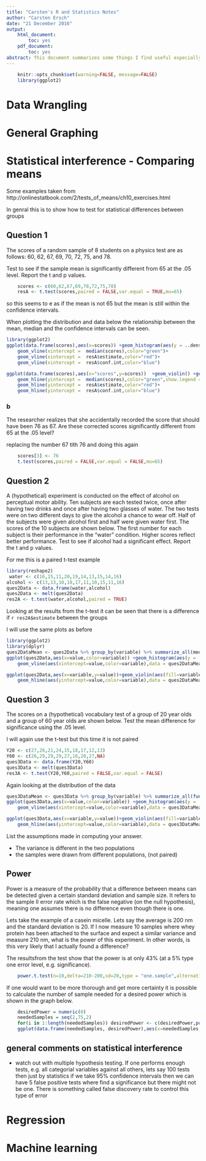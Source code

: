 ```yaml
---
title: "Carsten's R and Statistics Notes"
author: "Carsten Ersch"
date: "21 December 2016"
output: 
    html_document:
        toc: yes
    pdf_document:
        toc: yes
abstract: This document summarizes some things I find useful especially in te context of statistics and data wrangling in R
---
```

```r
    knitr::opts_chunk$set(warning=FALSE, message=FALSE)
    library(ggplot2)
```

# Data Wrangling {.tabset .tabset-fade .tabset-pills}






# General Graphing {.tabset .tabset-fade .tabset-pills}




# Statistical interference - Comparing means {.tabset .tabset-fade .tabset-pills}

Some examples taken from http://onlinestatbook.com/2/tests_of_means/ch10_exercises.html

In genral this is to show how to test for statistical differences between groups

## Question 1
The scores of a random sample of 8 students on a physics test are as follows: 60, 62, 67, 69, 70, 72, 75, and 78.

Test to see if the sample mean is significantly different from 65 at the .05 level. Report the t and p values.

```r
    scores <- c(60,62,67,69,70,72,75,78)
    resA <- t.test(scores,paired = FALSE,var.equal = TRUE,mu=65)
```

so this seems to e as if the mean is not 65 but the mean is still within the confidence intervals.

When plotting the distribution and data below the relationship between the mean, median and the confidence intervals can be seen.

```r
library(ggplot2)
ggplot(data.frame(scores),aes(x=scores)) +geom_histogram(aes(y = ..density..),binwidth = 5) +geom_density()+theme_light()+
    geom_vline(xintercept =  median(scores),color="green")+
    geom_vline(xintercept =  resA$estimate,color="red")+
    geom_vline(xintercept =  resA$conf.int,color="blue")


```

```r
ggplot(data.frame(scores),aes(x="scores",y=scores))  +geom_violin() +geom_boxplot()+geom_point()+theme_light()+geom_rug(sides="r")+
    geom_hline(yintercept =  median(scores),color="green",show.legend = TRUE)+ 
    geom_hline(yintercept =  resA$estimate,color="red")+
    geom_hline(yintercept =  resA$conf.int,color="blue")
```



### b

The researcher realizes that she accidentally recorded the score that should have been 76 as 67. Are these corrected scores significantly different from 65 at the .05 level?


replacing the number 67 tith 76 and doing this again

```r
    scores[3] <- 76
    t.test(scores,paired = FALSE,var.equal = FALSE,mu=65)
```




## Question 2

A (hypothetical) experiment is conducted on the effect of alcohol on perceptual motor ability. Ten subjects are each tested twice, once after having two drinks and once after having two glasses of water. The two tests were on two different days to give the alcohol a chance to wear off. Half of the subjects were given alcohol first and half were given water first. The scores of the 10 subjects are shown below. The first number for each subject is their performance in the "water" condition. Higher scores reflect better performance. Test to see if alcohol had a significant effect. Report the t and p values.

For me this is a paired t-test example

```r
library(reshape2)
 water <- c(16,15,11,20,19,14,13,15,14,16)
alcohol <- c(13,13,10,18,17,11,10,15,11,16)
ques2Data <- data.frame(water,alcohol)
ques2Data <- melt(ques2Data)
res2A <- t.test(water,alcohol,paired = TRUE)
```

Looking at the results from the t-test it can be seen that there is a difference if `r res2A$estimate` between the groups

I will use the same plots as before


```r
library(ggplot2)
library(dplyr)
ques2DataMean <- ques2Data %>% group_by(variable) %>% summarize_all(median)
ggplot(ques2Data,aes(x=value,color=variable)) +geom_histogram(aes(y = ..density..,fill=variable),bins = 10,alpha=0.5) +geom_density()+theme_light()+
    geom_vline(aes(xintercept=value,color=variable),data = ques2DataMean)


```

```r
ggplot(ques2Data,aes(x=variable,y=value))+geom_violin(aes(fill=variable)) +geom_boxplot(alpha=0.5)+geom_point()+theme_light()+geom_rug(sides="r")+
    geom_hline(aes(yintercept=value,color=variable),data = ques2DataMean,show.legend = TRUE)
```


## Question 3

The scores on a (hypothetical) vocabulary test of a group of 20 year olds and a group of 60 year olds are shown below. Test the mean difference for significance using the .05 level.

I will again use the t-test but this time it is not paired

```r
Y20 <- c(27,26,21,24,15,18,17,12,13)
Y60 <- c(26,29,29,29,27,16,20,27,NA)
ques3Data <- data.frame(Y20,Y60)
ques3Data <- melt(ques3Data)
res3A <- t.test(Y20,Y60,paired = FALSE,var.equal = FALSE)
```

Again looking at the distribution of the data

```r
ques3DataMean <- ques3Data %>% group_by(variable) %>% summarize_all(funs(median(., na.rm = TRUE)))
ggplot(ques3Data,aes(x=value,color=variable)) +geom_histogram(aes(y = ..density..,fill=variable),bins = 10,alpha=0.5) +geom_density()+theme_light()+
    geom_vline(aes(xintercept=value,color=variable),data = ques3DataMean)


```

```r
ggplot(ques3Data,aes(x=variable,y=value))+geom_violin(aes(fill=variable)) +geom_boxplot(alpha=0.5)+geom_point()+theme_light()+geom_rug(sides="r")+
    geom_hline(aes(yintercept=value,color=variable),data = ques3DataMean,show.legend = TRUE)
```



List the assumptions made in computing your answer.

- The variance is different in the two populations
- the samples were drawn from different populations, (not paired)


## Power

Power is a measure of the probability that a difference between means can be detected given a certain standard deviation and sample size. It refers to the sample II error rate which is the false negative (on the null hypothesis), meaning one assumes there is no difference even though there is one.

Lets take the example of a casein micelle. Lets say the average is 200 nm and the standard deviation is 20. If I now measure 10 samples where whey protein has been attached to the surface and expect a similar variance and measure 210 nm, what is the power of this experiment. In other words, is this very likely that I actually found a difference?

The resultsfrom the test show that the power is at only 43% (at a 5% type one error level, e.g. significance).

```r
    power.t.test(n=10,delta=210-200,sd=20,type = "one.sample",alternative = "one.sided")
```


If one would want to be more thorough and get more certainty it is possible to calculate the number of sample needed for a desired power which is shown in the graph below.

```r
    desiredPower = numeric(0)
    neededSamples = seq(2,75,2)
    for(i in 1:length(neededSamples)) desiredPower <- c(desiredPower,power.t.test(n= neededSamples[i],delta=210-200,sd=20,type = "one.sample",alternative = "one.sided")$power[[1]])
    ggplot(data.frame(neededSamples, desiredPower),aes(x=neededSamples,y=desiredPower))+geom_line()+geom_point()+theme_light()
```

## general comments on statistical interference

- watch out with multiple hypothesis testing. If one performs enough tests, e.g. all categorial variables against all others, lets say 100 tests then just by statistics if we take 95% confidence intervals then we can have 5 false positive tests where find a significance but there might not be one. There is something called false discovery rate to control this type of error






# Regression {.tabset .tabset-fade .tabset-pills}



# Machine learning {.tabset .tabset-fade .tabset-pills}